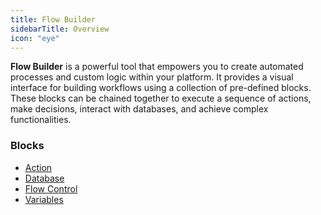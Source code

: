 ```yaml
--- 
title: Flow Builder
sidebarTitle: Overview
icon: "eye"
--- 
```


**Flow Builder** is a powerful tool that empowers you to create automated processes and custom logic within your platform. It provides a visual interface for building workflows using a collection of pre-defined blocks. These blocks can be chained together to execute a sequence of actions, make decisions, interact with databases, and achieve complex functionalities.

### Blocks

- [Action](/restapi/flow-builder/action-blocks/declare-variable/)
- [Database](/restapi/flow-builder/database-blocks/create-records)
- [Flow Control](/restapi/flow-builder/flow-control/if-else)
- [Variables](/restapi/flow-builder/environment-variables)